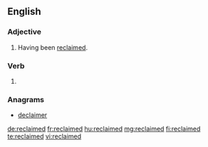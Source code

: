 ==English==

===Adjective===
{{en-adj}}

# Having been [[reclaim|reclaimed]].

===Verb===
{{head|en|verb form}}

# {{en-past of|reclaim}}

===Anagrams===
* [[declaimer#English|declaimer]]

[[de:reclaimed]]
[[fr:reclaimed]]
[[hu:reclaimed]]
[[mg:reclaimed]]
[[fi:reclaimed]]
[[te:reclaimed]]
[[vi:reclaimed]]